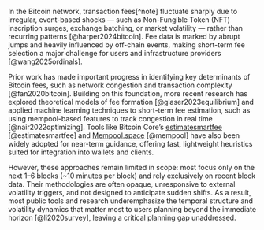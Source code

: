 In the Bitcoin network, transaction fees[^note] fluctuate sharply due to irregular, event-based shocks — such as Non-Fungible Token (NFT) inscription surges, exchange batching, or market volatility — rather than recurring patterns [@harper2024bitcoin]. Fee data is marked by abrupt jumps and heavily influenced by off-chain events, making short-term fee selection a major challenge for users and infrastructure providers [@wang2025ordinals].

Prior work has made important progress in identifying key determinants of Bitcoin fees, such as network congestion and transaction complexity [@fan2020bitcoin]. Building on this foundation, more recent research has explored theoretical models of fee formation [@glaser2023equilibrium] and applied machine learning techniques to short-term fee estimation, such as using mempool-based features to track congestion in real time [@nair2022optimizing]. Tools like Bitcoin Core’s [estimatesmartfee]("https://developer.bitcoin.org/reference/rpc/estimatesmartfee.html") [@estimatesmartfee] and [Mempool.space]("https://mempool.space") [@mempool] have also been widely adopted for near-term guidance, offering fast, lightweight heuristics suited for integration into wallets and clients. 

However, these approaches remain limited in scope: most focus only on the next 1–6 blocks (~10 minutes per block) and rely exclusively on recent block data. Their methodologies are often opaque, unresponsive to external volatility triggers, and not designed to anticipate sudden shifts. As a result, most public tools and research underemphasize the temporal structure and volatility dynamics that matter most to users planning beyond the immediate horizon [@li2020survey], leaving a critical planning gap unaddressed.